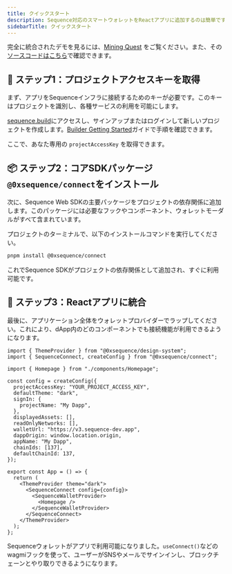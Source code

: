 ```yaml
---
title: クイックスタート
description: Sequence対応のスマートウォレットをReactアプリに追加するのは簡単です。このガイドでは、新規プロジェクトから完全統合ウォレットまでの3つの主要ステップを解説します。
sidebarTitle: クイックスタート
---
```


完全に統合されたデモを見るには、[Mining Quest](https://mining-quest-v3.pages.dev/) をご覧ください。また、その[ソースコードはこちら](https://github.com/0xsequence-demos/mining-quest/tree/v3)で確認できます。

## 🔑 ステップ1：プロジェクトアクセスキーを取得
まず、アプリをSequenceインフラに接続するためのキーが必要です。このキーはプロジェクトを識別し、各種サービスの利用を可能にします。

[sequence.build](https://sequence.build)にアクセスし、サインアップまたはログインして新しいプロジェクトを作成します。[Builder Getting Started](/solutions/builder/getting-started)ガイドで手順を確認できます。

ここで、あなた専用の `projectAccessKey` を取得できます。

## 📦 ステップ2：コアSDKパッケージ`@0xsequence/connect`をインストール
次に、Sequence Web SDKの主要パッケージをプロジェクトの依存関係に追加します。このパッケージには必要なフックやコンポーネント、ウォレットモーダルがすべて含まれています。

プロジェクトのターミナルで、以下のインストールコマンドを実行してください。

```bash
pnpm install @0xsequence/connect
```

これでSequence SDKがプロジェクトの依存関係として追加され、すぐに利用可能です。

## 🔗 ステップ3：Reactアプリに統合
最後に、アプリケーション全体をウォレットプロバイダーでラップしてください。これにより、dApp内のどのコンポーネントでも接続機能が利用できるようになります。

```tsx
import { ThemeProvider } from "@0xsequence/design-system";
import { SequenceConnect, createConfig } from "@0xsequence/connect";

import { Homepage } from "./components/Homepage";

const config = createConfig({
  projectAccessKey: "YOUR_PROJECT_ACCESS_KEY",
  defaultTheme: "dark",
  signIn: {
    projectName: "My Dapp",
  },
  displayedAssets: [],
  readOnlyNetworks: [],
  walletUrl: "https://v3.sequence-dev.app",
  dappOrigin: window.location.origin,
  appName: "My Dapp",
  chainIds: [137],
  defaultChainId: 137,
});

export const App = () => {
  return (
    <ThemeProvider theme="dark">
      <SequenceConnect config={config}>
        <SequenceWalletProvider>
          <Homepage />
        </SequenceWalletProvider>
      </SequenceConnect>
    </ThemeProvider>
  );
};
```

Sequenceウォレットがアプリで利用可能になりました。`useConnect()`などのwagmiフックを使って、ユーザーがSNSやメールでサインインし、ブロックチェーンとやり取りできるようになります。